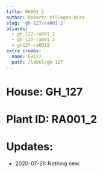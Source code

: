 ```yaml
---
title: RA001_2
author: Roberto Villegas-Diaz
slug: 'gh-127/ra001-2'
aliases:
  - gh_127-ra001_2
  - gh-127-ra001-2
  - gh127-ra0012
extra_crumbs:
  name: GH127
  path: /label/gh-127
---
```


# **House**: GH_127
# **Plant ID**: RA001_2
# **Updates**: 
 - 2020-07-21: Nothing new.
